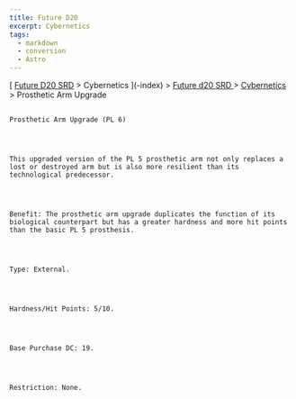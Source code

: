 ```yaml
---
title: Future D20
excerpt: Cybernetics
tags:
  - markdown
  - conversion
  - Astro
---
```







[
[Future D20 SRD]( / ) > Cybernetics
     ](-index)
     >
     [
      Future d20 SRD
     ](future-d20-srd-index)
     >
     [
      Cybernetics
     ](future-d20-srd-cybernetics-index)
     > Prosthetic Arm Upgrade
    




## 
    Prosthetic Arm Upgrade (PL 6)
   



    This upgraded version of the PL 5 prosthetic arm not only replaces a lost or destroyed arm but is also more resilient than its technological predecessor.
   



    Benefit: The prosthetic arm upgrade duplicates the function of its biological counterpart but has a greater hardness and more hit points than the basic PL 5 prosthesis.
   



    Type: External.
   



    Hardness/Hit Points: 5/10.
   



    Base Purchase DC: 19.
   



    Restriction: None.
   





